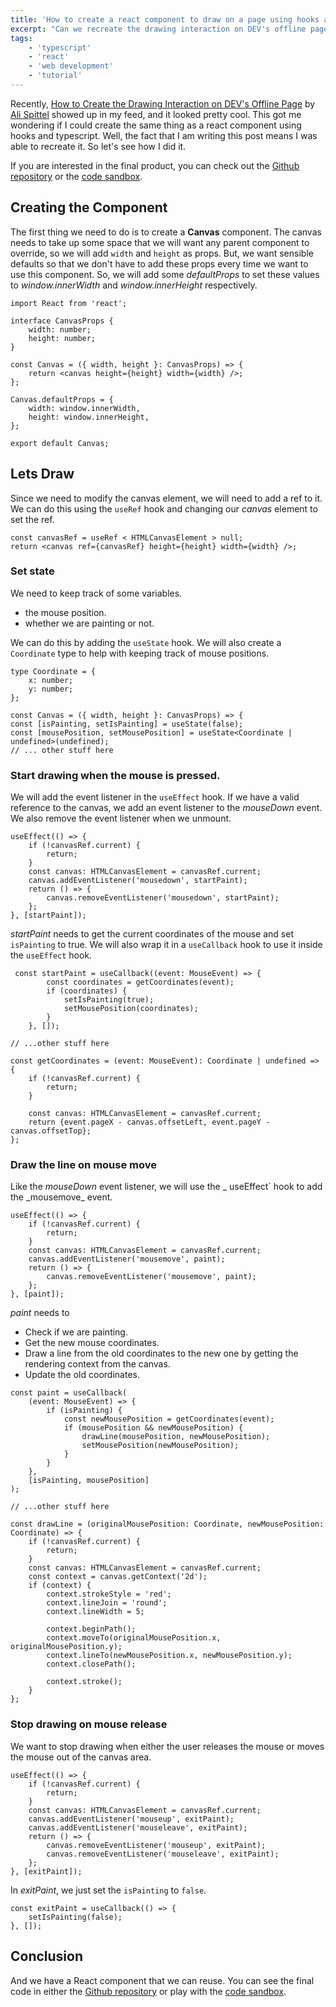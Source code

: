 ```yaml
---
title: 'How to create a react component to draw on a page using hooks and typescript'
excerpt: "Can we recreate the drawing interaction on DEV's offline page as a React Component using Hooks and Typescript? Let's find out."
tags:
    - 'typescript'
    - 'react'
    - 'web development'
    - 'tutorial'
---
```


Recently, [How to Create the Drawing Interaction on DEV's Offline Page](https://dev.to/aspittel/how-to-create-the-drawing-interaction-on-dev-s-offline-page-1mbe) by [Ali Spittel](https://dev.to/aspittel) showed up in my feed, and it looked pretty cool. This got me wondering if I could create the same thing as a react component using hooks and typescript. Well, the fact that I am writing this post means I was able to recreate it. So let's see how I did it.

If you are interested in the final product, you can check out the [Github repository](https://github.com/AnkurSheel/react-drawing-interaction) or the [code sandbox](https://codesandbox.io/s/react-drawing-interaction-bo1ph?from-embed).

## Creating the Component

The first thing we need to do is to create a **Canvas** component. The canvas needs to take up some space that we will want any parent component to override, so we will add `width` and `height` as props. But, we want sensible defaults so that we don't have to add these props every time we want to use this component. So, we will add some _defaultProps_ to set these values to _window.innerWidth_ and _window.innerHeight_ respectively.

```tsx
import React from 'react';

interface CanvasProps {
    width: number;
    height: number;
}

const Canvas = ({ width, height }: CanvasProps) => {
    return <canvas height={height} width={width} />;
};

Canvas.defaultProps = {
    width: window.innerWidth,
    height: window.innerHeight,
};

export default Canvas;
```

## Lets Draw

Since we need to modify the canvas element, we will need to add a ref to it. We can do this using the `useRef` hook and changing our _canvas_ element to set the ref.

```tsx
const canvasRef = useRef < HTMLCanvasElement > null;
return <canvas ref={canvasRef} height={height} width={width} />;
```

### Set state

We need to keep track of some variables.

-   the mouse position.
-   whether we are painting or not.

We can do this by adding the `useState` hook. We will also create a `Coordinate` type to help with keeping track of mouse positions.

```tsx
type Coordinate = {
    x: number;
    y: number;
};

const Canvas = ({ width, height }: CanvasProps) => {
const [isPainting, setIsPainting] = useState(false);
const [mousePosition, setMousePosition] = useState<Coordinate | undefined>(undefined);
// ... other stuff here
```

### Start drawing when the mouse is pressed.

We will add the event listener in the `useEffect` hook. If we have a valid reference to the canvas, we add an event listener to the _mouseDown_ event. We also remove the event listener when we unmount.

```tsx
useEffect(() => {
    if (!canvasRef.current) {
        return;
    }
    const canvas: HTMLCanvasElement = canvasRef.current;
    canvas.addEventListener('mousedown', startPaint);
    return () => {
        canvas.removeEventListener('mousedown', startPaint);
    };
}, [startPaint]);
```

_startPaint_ needs to get the current coordinates of the mouse and set `isPainting` to true. We will also wrap it in a `useCallback` hook to use it inside the `useEffect` hook.

```tsx
 const startPaint = useCallback((event: MouseEvent) => {
        const coordinates = getCoordinates(event);
        if (coordinates) {
            setIsPainting(true);
            setMousePosition(coordinates);
        }
    }, []);

// ...other stuff here

const getCoordinates = (event: MouseEvent): Coordinate | undefined => {
    if (!canvasRef.current) {
        return;
    }

    const canvas: HTMLCanvasElement = canvasRef.current;
    return {event.pageX - canvas.offsetLeft, event.pageY - canvas.offsetTop};
};
```

### Draw the line on mouse move

Like the _mouseDown_ event listener, we will use the _ useEffect` hook to add the \_mousemove_ event.

```tsx
useEffect(() => {
    if (!canvasRef.current) {
        return;
    }
    const canvas: HTMLCanvasElement = canvasRef.current;
    canvas.addEventListener('mousemove', paint);
    return () => {
        canvas.removeEventListener('mousemove', paint);
    };
}, [paint]);
```

_paint_ needs to

-   Check if we are painting.
-   Get the new mouse coordinates.
-   Draw a line from the old coordinates to the new one by getting the rendering context from the canvas.
-   Update the old coordinates.

```tsx
const paint = useCallback(
    (event: MouseEvent) => {
        if (isPainting) {
            const newMousePosition = getCoordinates(event);
            if (mousePosition && newMousePosition) {
                drawLine(mousePosition, newMousePosition);
                setMousePosition(newMousePosition);
            }
        }
    },
    [isPainting, mousePosition]
);

// ...other stuff here

const drawLine = (originalMousePosition: Coordinate, newMousePosition: Coordinate) => {
    if (!canvasRef.current) {
        return;
    }
    const canvas: HTMLCanvasElement = canvasRef.current;
    const context = canvas.getContext('2d');
    if (context) {
        context.strokeStyle = 'red';
        context.lineJoin = 'round';
        context.lineWidth = 5;

        context.beginPath();
        context.moveTo(originalMousePosition.x, originalMousePosition.y);
        context.lineTo(newMousePosition.x, newMousePosition.y);
        context.closePath();

        context.stroke();
    }
};
```

### Stop drawing on mouse release

We want to stop drawing when either the user releases the mouse or moves the mouse out of the canvas area.

```tsx
useEffect(() => {
    if (!canvasRef.current) {
        return;
    }
    const canvas: HTMLCanvasElement = canvasRef.current;
    canvas.addEventListener('mouseup', exitPaint);
    canvas.addEventListener('mouseleave', exitPaint);
    return () => {
        canvas.removeEventListener('mouseup', exitPaint);
        canvas.removeEventListener('mouseleave', exitPaint);
    };
}, [exitPaint]);
```

In _exitPaint_, we just set the `isPainting` to `false`.

```tsx
const exitPaint = useCallback(() => {
    setIsPainting(false);
}, []);
```

## Conclusion

And we have a React component that we can reuse. You can see the final code in either the [Github repository](https://github.com/AnkurSheel/react-drawing-interaction) or play with the [code sandbox](https://codesandbox.io/s/react-drawing-interaction-bo1ph?from-embed).
